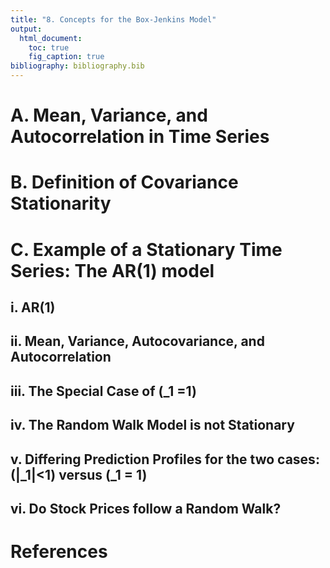 ```yaml
---
title: "8. Concepts for the Box-Jenkins Model"  
output: 
  html_document:
    toc: true
    fig_caption: true
bibliography: bibliography.bib      
---
```


# A. Mean, Variance, and Autocorrelation in Time Series

# B. Definition of Covariance Stationarity

# C. Example of a Stationary Time Series: The AR(1) model

## i. AR(1)

## ii. Mean, Variance, Autocovariance, and Autocorrelation

## iii. The Special Case of \(\phi_1 =1\)

## iv. The Random Walk Model is not Stationary

## v. Differing Prediction Profiles for the two cases: \(|\phi_1|<1\) versus \(\phi_1 = 1\)

## vi. Do Stock Prices follow a Random Walk?

# References